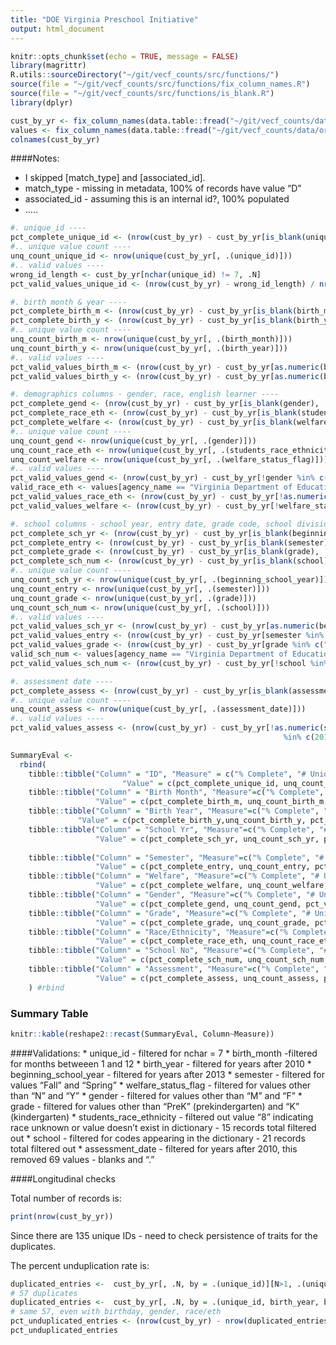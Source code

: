 ```yaml
---
title: "DOE Virginia Preschool Initiative"
output: html_document
---
```


```r
knitr::opts_chunk$set(echo = TRUE, message = FALSE)
library(magrittr)
R.utils::sourceDirectory("~/git/vecf_counts/src/functions/")
source(file = "~/git/vecf_counts/src/functions/fix_column_names.R")
source(file = "~/git/vecf_counts/src/functions/is_blank.R")
library(dplyr)

cust_by_yr <- fix_column_names(data.table::fread("~/git/vecf_counts/data/original/q4/DOE/VPI+.csv", colClasses = "character"))
values <- fix_column_names(data.table::fread("~/git/vecf_counts/data/original/ExportedValues.csv"))
colnames(cust_by_yr)
```

####Notes: 

* I skipped [match_type] and [associated_id].  
+ match_type - missing in metadata, 100% of records have value "D"
+ associated_id - assuming this is an internal id?, 100% populated
* .....

```r
#. unique_id ----
pct_complete_unique_id <- (nrow(cust_by_yr) - cust_by_yr[is_blank(unique_id), .N]) / nrow(cust_by_yr)
#.. unique value count ----
unq_count_unique_id <- nrow(unique(cust_by_yr[, .(unique_id)]))
#.. valid values ----
wrong_id_length <- cust_by_yr[nchar(unique_id) != 7, .N]
pct_valid_values_unique_id <- (nrow(cust_by_yr) - wrong_id_length) / nrow(cust_by_yr)

#. birth month & year ----
pct_complete_birth_m <- (nrow(cust_by_yr) - cust_by_yr[is_blank(birth_month), .N]) / nrow(cust_by_yr)
pct_complete_birth_y <- (nrow(cust_by_yr) - cust_by_yr[is_blank(birth_year), .N]) / nrow(cust_by_yr)
#.. unique value count ----
unq_count_birth_m <- nrow(unique(cust_by_yr[, .(birth_month)]))
unq_count_birth_y <- nrow(unique(cust_by_yr[, .(birth_year)]))
#.. valid values ----
pct_valid_values_birth_m <- (nrow(cust_by_yr) - cust_by_yr[as.numeric(birth_month) < 1| as.numeric(birth_month) > 12, .N]) / nrow(cust_by_yr)
pct_valid_values_birth_y <- (nrow(cust_by_yr) - cust_by_yr[as.numeric(birth_year) < 2010, .N]) / nrow(cust_by_yr)

#. demographics columns - gender, race, english learner ----
pct_complete_gend <- (nrow(cust_by_yr) - cust_by_yr[is_blank(gender), .N]) / nrow(cust_by_yr)
pct_complete_race_eth <- (nrow(cust_by_yr) - cust_by_yr[is_blank(students_race_ethnicity), .N]) / nrow(cust_by_yr)
pct_complete_welfare <- (nrow(cust_by_yr) - cust_by_yr[is_blank(welfare_status_flag), .N]) / nrow(cust_by_yr)
#.. unique value count ----
unq_count_gend <- nrow(unique(cust_by_yr[, .(gender)]))
unq_count_race_eth <- nrow(unique(cust_by_yr[, .(students_race_ethnicity)]))
unq_count_welfare <- nrow(unique(cust_by_yr[, .(welfare_status_flag)]))
#.. valid values ----
pct_valid_values_gend <- (nrow(cust_by_yr) - cust_by_yr[!gender %in% c("F", "M"), .N]) / nrow(cust_by_yr)
valid_race_eth <- values[agency_name == "Virginia Department of Education"][view_name == "VPI+"][column_name == "Student's Race/Ethnicity"][,value]
pct_valid_values_race_eth <- (nrow(cust_by_yr) - cust_by_yr[!as.numeric(students_race_ethnicity) %in% valid_race_eth|students_race_ethnicity == "8", .N]) / nrow(cust_by_yr)
pct_valid_values_welfare <- (nrow(cust_by_yr) - cust_by_yr[!welfare_status_flag %in% c("N", "Y"), .N]) / nrow(cust_by_yr)

#. school columns - school year, entry date, grade code, school division ----
pct_complete_sch_yr <- (nrow(cust_by_yr) - cust_by_yr[is_blank(beginning_school_year), .N]) / nrow(cust_by_yr)
pct_complete_entry <- (nrow(cust_by_yr) - cust_by_yr[is_blank(semester), .N]) / nrow(cust_by_yr)
pct_complete_grade <- (nrow(cust_by_yr) - cust_by_yr[is_blank(grade), .N]) / nrow(cust_by_yr)
pct_complete_sch_num <- (nrow(cust_by_yr) - cust_by_yr[is_blank(school), .N]) / nrow(cust_by_yr)
#.. unique value count ----
unq_count_sch_yr <- nrow(unique(cust_by_yr[, .(beginning_school_year)]))
unq_count_entry <- nrow(unique(cust_by_yr[, .(semester)]))
unq_count_grade <- nrow(unique(cust_by_yr[, .(grade)]))
unq_count_sch_num <- nrow(unique(cust_by_yr[, .(school)]))
#.. valid values ----
pct_valid_values_sch_yr <- (nrow(cust_by_yr) - cust_by_yr[as.numeric(beginning_school_year) < 2013, .N]) / nrow(cust_by_yr)
pct_valid_values_entry <- (nrow(cust_by_yr) - cust_by_yr[semester %in% c("Fall", "Spring"), .N]) / nrow(cust_by_yr)
pct_valid_values_grade <- (nrow(cust_by_yr) - cust_by_yr[grade %in% c("PreK", "K"), .N]) / nrow(cust_by_yr)
valid_sch_num <- values[agency_name == "Virginia Department of Education"][view_name == "Student Records"][column_name == "Division Number - Reporting School Number"][,value]
pct_valid_values_sch_num <- (nrow(cust_by_yr) - cust_by_yr[!school %in% valid_sch_num, .N]) / nrow(cust_by_yr)

#. assessment date ----
pct_complete_assess <- (nrow(cust_by_yr) - cust_by_yr[is_blank(assessment_date), .N]) / nrow(cust_by_yr)
#.. unique value count ----
unq_count_assess <- nrow(unique(cust_by_yr[, .(assessment_date)]))
#.. valid values ----
pct_valid_values_assess <- (nrow(cust_by_yr) - cust_by_yr[!as.numeric(stringr::str_sub(assessment_date, start = -4L, end = -1L)) 
                                                             %in% c(2010:2019), .N])  / nrow(cust_by_yr)

```


```r

SummaryEval <- 
  rbind(
    tibble::tibble("Column" = "ID", "Measure" = c("% Complete", "# Unique", "% Valid "), 
                         "Value" = c(pct_complete_unique_id, unq_count_unique_id, pct_valid_values_unique_id)),
    tibble::tibble("Column" = "Birth Month", "Measure"=c("% Complete", "# Unique", "% Valid "),
                   "Value" = c(pct_complete_birth_m, unq_count_birth_m, pct_valid_values_birth_m)),
    tibble::tibble("Column" = "Birth Year", "Measure"=c("% Complete", "# Unique", "% Valid "),
               "Value" = c(pct_complete_birth_y,unq_count_birth_y, pct_valid_values_birth_y)),
    tibble::tibble("Column" = "School Yr", "Measure"=c("% Complete", "# Unique", "% Valid "),
                   "Value" = c(pct_complete_sch_yr, unq_count_sch_yr, pct_valid_values_sch_yr)),
    
    tibble::tibble("Column" = "Semester", "Measure"=c("% Complete", "# Unique", "% Valid "),
                   "Value" = c(pct_complete_entry, unq_count_entry, pct_valid_values_entry)),
    tibble::tibble("Column" = "Welfare", "Measure"=c("% Complete", "# Unique", "% Valid "),
                   "Value" = c(pct_complete_welfare, unq_count_welfare, pct_valid_values_welfare)),
    tibble::tibble("Column" = "Gender", "Measure"=c("% Complete", "# Unique", "% Valid "),
                   "Value" = c(pct_complete_gend, unq_count_gend, pct_valid_values_gend)),
    tibble::tibble("Column" = "Grade", "Measure"=c("% Complete", "# Unique", "% Valid "),
                   "Value" = c(pct_complete_grade, unq_count_grade, pct_valid_values_grade)),
    tibble::tibble("Column" = "Race/Ethnicity", "Measure"=c("% Complete", "# Unique", "% Valid "),
                   "Value" = c(pct_complete_race_eth, unq_count_race_eth, pct_valid_values_race_eth)),
    tibble::tibble("Column" = "School No", "Measure"=c("% Complete", "# Unique", "% Valid "),
                   "Value" = c(pct_complete_sch_num, unq_count_sch_num, pct_valid_values_sch_num)),
    tibble::tibble("Column" = "Assessment", "Measure"=c("% Complete", "# Unique", "% Valid "),
                   "Value" = c(pct_complete_assess, unq_count_assess, pct_valid_values_assess))
    ) #rbind  

```

### Summary Table

```R

knitr::kable(reshape2::recast(SummaryEval, Column~Measure))
```

####Validations: 
* unique_id - filtered for nchar = 7
* birth_month -filtered for months betweeen 1 and 12 
* birth_year - filtered for years after 2010
* beginning_school_year - filtered for years after 2013 
* semester - filtered for values "Fall" and "Spring"
* welfare_status_flag - filtered for values other than "N" and "Y"
* gender - filtered for values other than "M" and "F"
* grade - filtered for values other than "PreK" (prekindergarten) and "K" (kindergarten)
* students_race_ethnicity - filtered out value "8" indicating race unknown or value doesn't exist in dictionary - 15 records total filtered out
* school - filtered for codes appearing in the dictionary - 21 records total filtered out
* assessment_date - filtered for years after 2010, this removed 69 values - blanks and "."

####Longitudinal checks

Total number of records is:

```r
print(nrow(cust_by_yr))
```

Since there are 135 unique IDs - need to check persistence of traits for the duplicates. 

The percent unduplication rate is: 
```r
duplicated_entries <-  cust_by_yr[, .N, by = .(unique_id)][N>1, .(unique_id)] 
# 57 duplicates
duplicated_entries <-  cust_by_yr[, .N, by = .(unique_id, birth_year, birth_month, gender, students_race_ethnicity)][N>1, .(unique_id)]
# same 57, even with birthday, gender, race/eth
pct_unduplicated_entries <- (nrow(cust_by_yr) - nrow(duplicated_entries)) / nrow(cust_by_yr)
pct_unduplicated_entries
```





